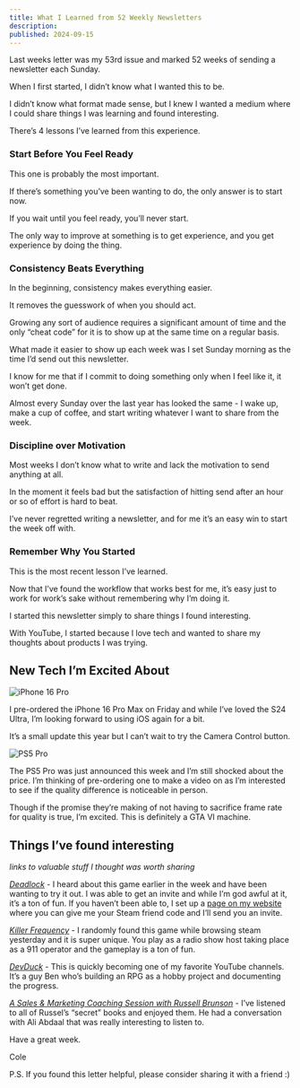```yaml
---
title: What I Learned from 52 Weekly Newsletters
description:
published: 2024-09-15
---
```


Last weeks letter was my 53rd issue and marked 52 weeks of sending a newsletter each Sunday.

When I first started, I didn’t know what I wanted this to be.

I didn’t know what format made sense, but I knew I wanted a medium where I could share things I was learning and found interesting.

There’s 4 lessons I’ve learned from this experience.

### Start Before You Feel Ready

This one is probably the most important.

If there’s something you’ve been wanting to do, the only answer is to start now.

If you wait until you feel ready, you’ll never start.

The only way to improve at something is to get experience, and you get experience by doing the thing.

### Consistency Beats Everything

In the beginning, consistency makes everything easier.

It removes the guesswork of when you should act.

Growing any sort of audience requires a significant amount of time and the only “cheat code” for it is to show up at the same time on a regular basis.

What made it easier to show up each week was I set Sunday morning as the time I’d send out this newsletter.

I know for me that if I commit to doing something only when I feel like it, it won’t get done.

Almost every Sunday over the last year has looked the same - I wake up, make a cup of coffee, and start writing whatever I want to share from the week.

### Discipline over Motivation

Most weeks I don’t know what to write and lack the motivation to send anything at all.

In the moment it feels bad but the satisfaction of hitting send after an hour or so of effort is hard to beat.

I’ve never regretted writing a newsletter, and for me it’s an easy win to start the week off with.

### Remember Why You Started

This is the most recent lesson I’ve learned.

Now that I’ve found the workflow that works best for me, it’s easy just to work for work’s sake without remembering why I’m doing it.

I started this newsletter simply to share things I found interesting.

With YouTube, I started because I love tech and wanted to share my thoughts about products I was trying.

## New Tech I’m Excited About

![iPhone 16 Pro](https://d27j5b63daowy8.cloudfront.net/letters/what-i-learned-from-52-weekly-newsletters/iphone-16-pro.png)

I pre-ordered the iPhone 16 Pro Max on Friday and while I’ve loved the S24 Ultra, I’m looking forward to using iOS again for a bit.

It’s a small update this year but I can’t wait to try the Camera Control button.

![PS5 Pro](https://d27j5b63daowy8.cloudfront.net/letters/what-i-learned-from-52-weekly-newsletters/ps5-pro.png)

The PS5 Pro was just announced this week and I’m still shocked about the price. I’m thinking of pre-ordering one to make a video on as I’m interested to see if the quality difference is noticeable in person.

Though if the promise they’re making of not having to sacrifice frame rate for quality is true, I’m excited. This is definitely a GTA VI machine.

## Things I’ve found interesting

_links to valuable stuff I thought was worth sharing_

[_Deadlock_](https://store.steampowered.com/app/1422450/Deadlock/) - I heard about this game earlier in the week and have been wanting to try it out. I was able to get an invite and while I’m god awful at it, it’s a ton of fun. If you haven’t been able to, I set up a [page on my website](https://caccamise.link/deadlock) where you can give me your Steam friend code and I’ll send you an invite.

[_Killer Frequency_](https://store.steampowered.com/app/1903620/Killer_Frequency/) - I randomly found this game while browsing steam yesterday and it is super unique. You play as a radio show host taking place as a 911 operator and the gameplay is a ton of fun.

[_DevDuck_](https://www.youtube.com/@DevDuck/videos) - This is quickly becoming one of my favorite YouTube channels. It’s a guy Ben who’s building an RPG as a hobby project and documenting the progress.

[_A Sales & Marketing Coaching Session with Russell Brunson_](https://www.youtube.com/watch?v=zRIRk9wVKPo) - I’ve listened to all of Russel’s “secret” books and enjoyed them. He had a conversation with Ali Abdaal that was really interesting to listen to.

Have a great week.

Cole

P.S. If you found this letter helpful, please consider sharing it with a friend :)
